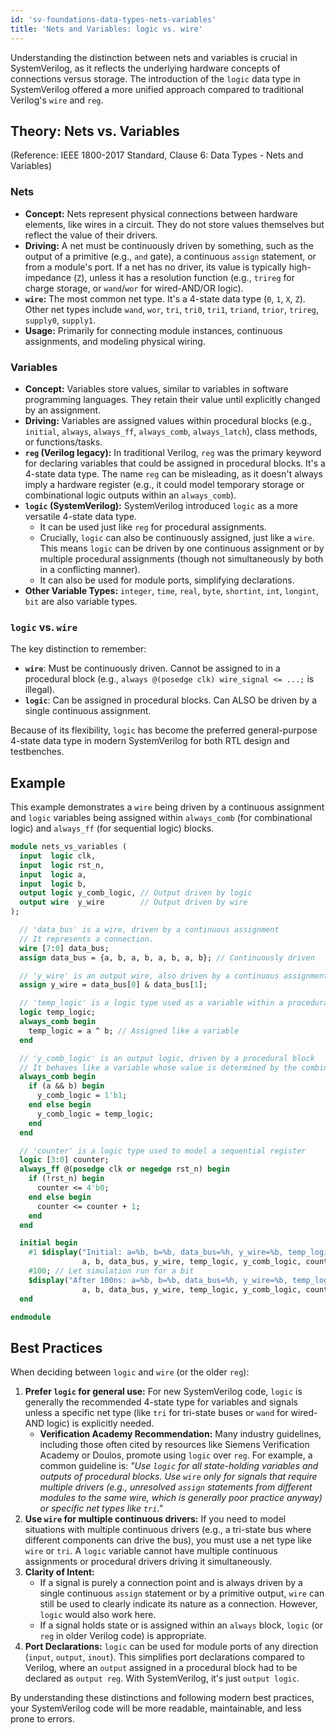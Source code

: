 ```yaml
---
id: 'sv-foundations-data-types-nets-variables'
title: 'Nets and Variables: logic vs. wire'
---
```


Understanding the distinction between nets and variables is crucial in SystemVerilog, as it reflects the underlying hardware concepts of connections versus storage. The introduction of the `logic` data type in SystemVerilog offered a more unified approach compared to traditional Verilog's `wire` and `reg`.

## Theory: Nets vs. Variables

(Reference: IEEE 1800-2017 Standard, Clause 6: Data Types - Nets and Variables)

### Nets

*   **Concept:** Nets represent physical connections between hardware elements, like wires in a circuit. They do not store values themselves but reflect the value of their drivers.
*   **Driving:** A net must be continuously driven by something, such as the output of a primitive (e.g., `and` gate), a continuous `assign` statement, or from a module's port. If a net has no driver, its value is typically high-impedance (`Z`), unless it has a resolution function (e.g., `trireg` for charge storage, or `wand`/`wor` for wired-AND/OR logic).
*   **`wire`:** The most common net type. It's a 4-state data type (`0`, `1`, `X`, `Z`). Other net types include `wand`, `wor`, `tri`, `tri0`, `tri1`, `triand`, `trior`, `trireg`, `supply0`, `supply1`.
*   **Usage:** Primarily for connecting module instances, continuous assignments, and modeling physical wiring.

### Variables

*   **Concept:** Variables store values, similar to variables in software programming languages. They retain their value until explicitly changed by an assignment.
*   **Driving:** Variables are assigned values within procedural blocks (e.g., `initial`, `always`, `always_ff`, `always_comb`, `always_latch`), class methods, or functions/tasks.
*   **`reg` (Verilog legacy):** In traditional Verilog, `reg` was the primary keyword for declaring variables that could be assigned in procedural blocks. It's a 4-state data type. The name `reg` can be misleading, as it doesn't always imply a hardware register (e.g., it could model temporary storage or combinational logic outputs within an `always_comb`).
*   **`logic` (SystemVerilog):** SystemVerilog introduced `logic` as a more versatile 4-state data type.
    *   It can be used just like `reg` for procedural assignments.
    *   Crucially, `logic` can also be continuously assigned, just like a `wire`. This means `logic` can be driven by one continuous assignment or by multiple procedural assignments (though not simultaneously by both in a conflicting manner).
    *   It can also be used for module ports, simplifying declarations.
*   **Other Variable Types:** `integer`, `time`, `real`, `byte`, `shortint`, `int`, `longint`, `bit` are also variable types.

### `logic` vs. `wire`

The key distinction to remember:

*   **`wire`**: Must be continuously driven. Cannot be assigned to in a procedural block (e.g., `always @(posedge clk) wire_signal <= ...;` is illegal).
*   **`logic`**: Can be assigned in procedural blocks. Can ALSO be driven by a single continuous assignment.

Because of its flexibility, `logic` has become the preferred general-purpose 4-state data type in modern SystemVerilog for both RTL design and testbenches.

## Example

This example demonstrates a `wire` being driven by a continuous assignment and `logic` variables being assigned within `always_comb` (for combinational logic) and `always_ff` (for sequential logic) blocks.

```systemverilog
module nets_vs_variables (
  input  logic clk,
  input  logic rst_n,
  input  logic a,
  input  logic b,
  output logic y_comb_logic, // Output driven by logic
  output wire  y_wire        // Output driven by wire
);

  // 'data_bus' is a wire, driven by a continuous assignment
  // It represents a connection.
  wire [7:0] data_bus;
  assign data_bus = {a, b, a, b, a, b, a, b}; // Continuously driven

  // 'y_wire' is an output wire, also driven by a continuous assignment
  assign y_wire = data_bus[0] & data_bus[1];

  // 'temp_logic' is a logic type used as a variable within a procedural block
  logic temp_logic;
  always_comb begin
    temp_logic = a ^ b; // Assigned like a variable
  end

  // 'y_comb_logic' is an output logic, driven by a procedural block
  // It behaves like a variable whose value is determined by the combinational logic.
  always_comb begin
    if (a && b) begin
      y_comb_logic = 1'b1;
    end else begin
      y_comb_logic = temp_logic;
    end
  end

  // 'counter' is a logic type used to model a sequential register
  logic [3:0] counter;
  always_ff @(posedge clk or negedge rst_n) begin
    if (!rst_n) begin
      counter <= 4'b0;
    end else begin
      counter <= counter + 1;
    end
  end

  initial begin
    #1 $display("Initial: a=%b, b=%b, data_bus=%h, y_wire=%b, temp_logic=%b, y_comb_logic=%b, counter=%d",
                a, b, data_bus, y_wire, temp_logic, y_comb_logic, counter);
    #100; // Let simulation run for a bit
    $display("After 100ns: a=%b, b=%b, data_bus=%h, y_wire=%b, temp_logic=%b, y_comb_logic=%b, counter=%d",
                a, b, data_bus, y_wire, temp_logic, y_comb_logic, counter);
  end

endmodule
```

## Best Practices

When deciding between `logic` and `wire` (or the older `reg`):

1.  **Prefer `logic` for general use:** For new SystemVerilog code, `logic` is generally the recommended 4-state type for variables and signals unless a specific net type (like `tri` for tri-state buses or `wand` for wired-AND logic) is explicitly needed.
    *   **Verification Academy Recommendation:** Many industry guidelines, including those often cited by resources like Siemens Verification Academy or Doulos, promote using `logic` over `reg`. For example, a common guideline is: *"Use `logic` for all state-holding variables and outputs of procedural blocks. Use `wire` only for signals that require multiple drivers (e.g., unresolved `assign` statements from different modules to the same wire, which is generally poor practice anyway) or specific net types like `tri`."*
2.  **Use `wire` for multiple continuous drivers:** If you need to model situations with multiple continuous drivers (e.g., a tri-state bus where different components can drive the bus), you must use a net type like `wire` or `tri`. A `logic` variable cannot have multiple continuous assignments or procedural drivers driving it simultaneously.
3.  **Clarity of Intent:**
    *   If a signal is purely a connection point and is always driven by a single continuous `assign` statement or by a primitive output, `wire` can still be used to clearly indicate its nature as a connection. However, `logic` would also work here.
    *   If a signal holds state or is assigned within an `always` block, `logic` (or `reg` in older Verilog code) is appropriate.
4.  **Port Declarations:** `logic` can be used for module ports of any direction (`input`, `output`, `inout`). This simplifies port declarations compared to Verilog, where an `output` assigned in a procedural block had to be declared as `output reg`. With SystemVerilog, it's just `output logic`.

By understanding these distinctions and following modern best practices, your SystemVerilog code will be more readable, maintainable, and less prone to errors.
